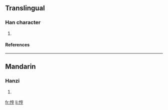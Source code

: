 ==Translingual==
===Han character===
{{Han char|rn=61|rad=心|as=07|sn=10|four=|canj=心卜口弓 (PYRN)}}
# {{defn|Han|sort=心07}}
====References====
{{Han ref|kx=0387.290|dkj=10670|dj=0720.110|hdz=42306.110|uh=6099|ud=24729}}
----
==Mandarin==
===Hanzi===
{{cmn-hanzi|pin=[[hēng]] ([[heng1]])|wg=heng<sup>1</sup>}}
# {{defn|Mandarin}}

[[fr:悙]]
[[li:悙]]
